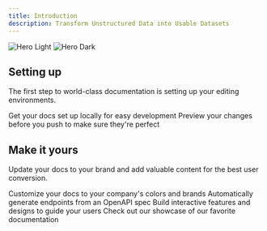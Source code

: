 ```yaml
---
title: Introduction
description: Transform Unstructured Data into Usable Datasets
---
```


<img
  className="block dark:hidden"
  src="/images/hero.png"
  alt="Hero Light"
/>
<img
  className="hidden dark:block"
  src="/images/hero.png"
  alt="Hero Dark"
/>

## Setting up

The first step to world-class documentation is setting up your editing environments.

<CardGroup cols={2}>
  <Card
    title="Edit Your Docs"
    icon="pen-to-square"
    href="#"
  >
    Get your docs set up locally for easy development
  </Card>
  <Card
    title="Preview Changes"
    icon="image"
    href="#"
  >
    Preview your changes before you push to make sure they're perfect
  </Card>
</CardGroup>

## Make it yours

Update your docs to your brand and add valuable content for the best user conversion.

<CardGroup cols={2}>
  <Card
    title="Customize Style"
    icon="palette"
    href="#"
  >
    Customize your docs to your company's colors and brands
  </Card>
  <Card
    title="Reference APIs"
    icon="code"
    href="#"
  >
    Automatically generate endpoints from an OpenAPI spec
  </Card>
  <Card
    title="Add Components"
    icon="screwdriver-wrench"
    href="#"
  >
    Build interactive features and designs to guide your users
  </Card>
  <Card
    title="Get Inspiration"
    icon="stars"
    href="#"
  >
    Check out our showcase of our favorite documentation
  </Card>
</CardGroup>
